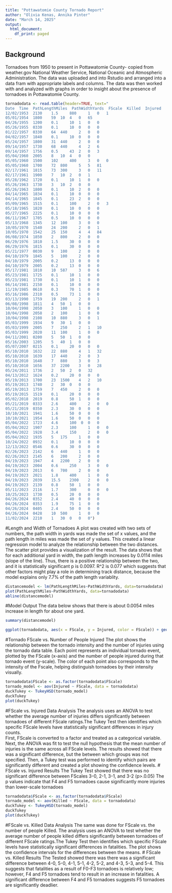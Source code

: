 ```yaml
---
title: "Pottawatomie County Tornado Report"
author: "Olivia Kenas, Annika Pinter"
date: "March 14, 2025"
output:
  html_document:
    df_print: paged
---
```



## Background
Tornadoes from 1950 to present in Pottawatomie County- copied from weather.gov National Weather Service, National Oceanic and Atmospheric Administration.
The data was uploaded and into Rstudio and arranged into a data fram with appropriate labels and columns. The data was then worked with and analyzed with graphs in order to insight about the presence of tornadoes in Pottawatomie County. 


```r
tornadodata <- read.table(header=TRUE, text="
Date  Time  PathLengthMiles  PathWidthYards  FScale  Killed  Injured
12/02/1953 	2130 	1.5 	880 	1 	0 	1 	
05/01/1954 	1800 	59 	10 	4 	0 	65 	
04/26/1955 	1200 	0.1 	10 	1 	0 	0 	
05/26/1955 	0330 	0.1 	10 	0 	0 	0 	
01/22/1957 	0330 	64 	440 	2 	0 	0 	
04/02/1957 	1840 	0.1 	10 	0 	0 	0 
05/24/1957 	1800 	31 	440 	2 	0 	0 	
09/14/1957 	1730 	68 	440 	4 	2 	6 	
09/14/1957 	1756 	0.5 	43 	2 	0 	3 	
05/04/1960 	2005 	8 	10 	4 	0 	0 	
05/05/1960 	1500 	102 	400 	3 	0 	0 	
05/05/1960 	1700 	72 	800 	5 	5 	81 	
02/17/1961 	1815 	73 	300 	3 	0 	11 	
02/17/1961 	1900 	7 	10 	2 	0 	1 	
05/28/1962 	1720 	0.1 	10 	1 	0 	0 	
05/26/1963 	1730 	3 	10 	2 	0 	0 	
05/26/1963 	1800 	0.1 	10 	2 	0 	0 	
04/14/1965 	1834 	0.1 	10 	0 	0 	0 	
04/14/1965 	1845 	0.1 	23 	2 	0 	0 	
05/09/1965 	1515 	0.1 	100 	2 	0 	3 	
05/18/1965 	1820 	0.1 	10 	0 	0 	0 	
05/27/1965 	2225 	0.1 	10 	0 	0 	0 	
06/11/1967 	1705 	0.5 	10 	0 	0 	0 	
05/13/1968 	1345 	12 	100 	3 	0 	0 	
10/05/1970 	1540 	24 	200 	2 	0 	1 	
10/05/1970 	1542 	25 	150 	4 	4 	84 	
06/08/1974 	1850 	2 	800 	2 	0 	0 	
06/29/1976 	1810 	1.5 	30 	0 	0 	0 	
06/29/1976 	1815 	0.1 	30 	0 	0 	0 	
05/21/1977 	0030 	9 	100 	2 	0 	0 	
04/10/1979 	1845 	5 	100 	2 	0 	0 	
04/10/1979 	2005 	0.2 	13  0 	0 	0 
04/10/1979 	2005 	0.2 	13 	0 	0 	0 	
05/17/1981 	1810 	10 	587 	3 	0 	6 	
05/23/1981 	1725 	0.1 	10 	1 	0 	0 
05/23/1981 	1730 	0.1 	10 	1 	0 	0 
06/14/1981 	2150 	0.1 	10 	0 	0 	0 
11/19/1985 	0610 	0.3 	70 	1 	0 	0 
05/16/1986 	2310 	0.5 	73 	1 	0 	0 	
03/13/1990 	1759 	19 	200 	2 	0 	1 	
06/08/1998 	1811 	4 	50 	1 	0 	0 	
10/04/1998 	2050 	3 	100 	1 	0 	0 
10/04/1998 	2058 	2 	100 	1 	0 	0 	
10/04/1998 	2108 	10 	880 	3 	0 	1 	
05/03/1999 	1934 	9 	30 	1 	0 	0 
05/03/1999 	2005 	7 	250 	2 	1 	10 
05/03/1999 	2020 	11 	100 	1 	0 	0 	
04/11/2001 	0200 	5 	50 	1 	0 	0 	
05/16/2003 	1205 	5 	40 	1 	0 	0 	
05/07/2007 	0215 	0.1 	20 	0 	0 	0 	
05/10/2010 	1632 	22 	880 	4 	1 	32 	
05/10/2010 	1639 	17 	440 	2 	0 	3 	
05/10/2010 	1648 	7 	880 	3 	0 	3 	
05/10/2010 	1656 	37 	2200 	3 	0 	28 	
05/24/2011 	1736 	2 	50 	2 	0 	32 	
04/13/2012 	1624 	0.2 	20 	0 	0 	0 	
05/19/2013 	1700 	23 	1500 	4 	2 	10 	
05/19/2013 	1740 	2 	30 	0 	0 	0 	
05/19/2013 	1759 	7 	450 	2 	0 	0 	
05/19/2015 	1519 	0.1 	20 	0 	0 	0 	
05/02/2018 	2019 	0.8 	50 	1 	0 	0 	
05/21/2019 	0333 	2.6 	400 	2 	0 	0 
05/21/2019 	0350 	2.3 	30 	0 	0 	0 	
10/10/2021 	1941 	1.6 	50 	0 	0 	0 	
10/10/2021 	1954 	1.6 	50 	0 	0 	0 	
05/04/2022 	1723 	4.6 	100  0 	0 	0 	
05/04/2022 	1907	2.3 	100 	1 	0 	0 	
05/04/2022 	1928 	3.4 	150 	2 	0 	0 	
05/04/2022 	1935 	5 	175 	1 	0 	0 	
10/24/2022 	0932	0.1 	10 	0 	0 	0 	
12/13/2022 	0546 	0.6 	30 	0 	0 	0 
02/26/2023 	2142 	6 	440 	1 	0 	0 	
02/26/2023 	2145 	6 	200 	2 	0 	0 	
04/19/2023 	1947 	4 	2200 	2 	0 	0 	
04/19/2023 	2004 	0.6 	250 	3 	0 	0 	
04/19/2023 	2013 	6 	700 	2 	0 	0 	
04/19/2023 	2021 	1.8 	400 	1 	0 	0 	
04/19/2023 	2039 	15.5 	2300 	2 	0 	0 	
04/19/2023 	2139	0.8 	50 	1 	0 	0 		
05/11/2023 	2116	1.7 	300 	0 	0 	0 	
10/25/2023 	1730 	0.5 	20 	0 	0 	0 	
04/26/2024 	0352 	2.4 	40 	0 	0 	0 	
04/26/2024 	0353 	1.9 	75 	1 	0 	0 	
04/26/2024 	0405 	2.4 	50 	0 	0 	0 	
04/26/2024 	0428	10 	500 	1 	0 	0 	
11/02/2024 	2210 	1 	30 	0 	0 	0")	
```

#Length and Width of Tornadoes
A plot was created with two sets of numbers, the path width in yards was made the set of x values, and the path length in miles was made the set of y values. This created a linear regression model to analyze the relationship between the two distances. The scatter plot provides a visualization of the result. The data shows that for each additional yard in width, the path length increases by 0.0114 miles (slope of the line). Thus, there is a positive relationship between the two, and it is statistically significant p is 0.0097. R^2 is 0.077 which suggests that other factors might play a role in determining track distance, because the model explains only 7.7% of the path length variablity.


```r
distancemodel <- lm(PathLengthMiles~PathWidthYards, data=tornadodata)
plot(PathLengthMiles~PathWidthYards, data=tornadodata)
abline(distancemodel)
```
#Model Output
The data below shows that there is about 0.0054 miles increase in length for about one yard.

```r
summary(distancemodel)
```



```r
ggplot(tornadodata, aes(x = FScale, y = Injured, color = FScale)) + geom_point()
```
#Tornado FScale vs. Number of People Injured
The plot shows the relationship between the tornado intensity and the number of injuries using the tornado data table. Each point represents an individual tornado event, plotted by the FScale (x-axis) and the number of people injured during that tornado event (y-scale). The color of each point also corresponds to the intensity of the Fscale, helping distinguish tornadoes by their intensity visually.


```r
tornadodata$FScale <- as.factor(tornadodata$FScale)
tornado_model <- aov(Injured ~ FScale, data = tornadodata)
duckTukey <- TukeyHSD(tornado_model)
duckTukey
plot(duckTukey)
```
#FScale vs. Injured Data Analysis
The analysis uses an ANOVA to test whether the average number of injuries differs significantly between tornadoes of different FScale ratings.The Tukey Test then identifies which specific FScale levels have statistically significant differences in injury counts.  
First, FScale is converted to a factor and treated as a categorical variable. Next, the ANOVA was fit to test the null hypothesis that the mean number of injuries is the same across all FScale levels. 
The results showed that there was a significant difference, but the between which groups was not specified.
Then, a Tukey test was performed to identify which pairs are significantly different and created a plot showing the confidence levels. 
# FScale vs. Injured Results
The Tukey Test showed that there was no significant difference between FScales 3-0, 2-1, 3-1, and 3-2 (p>.0.05)
The p values indicate that F4 and F5 tornadoes cause significantly more injuries than lower-scale tornadoes 

```r
tornadodata$FScale <- as.factor(tornadodata$FScale)
tornado_model <- aov(Killed ~ FScale, data = tornadodata)
duckTukey <- TukeyHSD(tornado_model)
duckTukey
plot(duckTukey)
```
#FScale vs. Killed Data Analysis
The same was done for FScale vs. the number of people Killed. The analysis uses an ANOVA to test whether the average number of people killed differs significantly between tornadoes of different FScale ratings.The Tukey Test then identifies which specific FScale levels have statistically significant differences in fatalities. The plot shows the confidence intervals for the differences between the means. 
# FScale vs. Killed Results
The Tested showed there was there was a significant difference between 4-0, 5-0, 4-1, 5-1, 4-2, 5-2, and 4-3, 5-3, and 5-4.
This suggests that fatalities as a result of F0-F3 tornadoes is relatively low; however, F4 and F5 tornadoes tend to result in an increase in fatalities. A significant difference between F4 and F5 tornadoes suggests F5 tornadoes are significantly deadlier. 